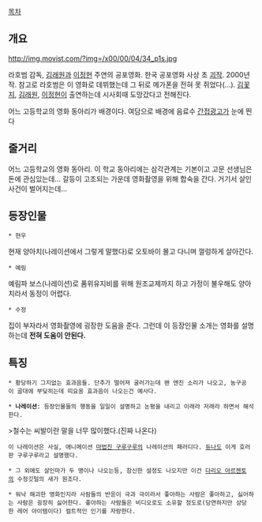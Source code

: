[[목차]]

== 개요 ==
http://img.movist.com/?img=/x00/00/04/34_p1s.jpg

라호범 감독, [[김래원]]과 [[이정현]] 주연의 공포영화. 한국 공포영화 사상 초 [[괴작]]. 2000년작. 참고로 라호범은 이 영화로 데뷔했는데 그 뒤로 메가폰을 전혀 못 쥐었다(...). [[김꽃지]], [[김래원]], [[이정현]]이 출연하는데 시사회때 도망갔다고 전해진다.

어느 고등학교의 영화 동아리가 배경이다. 여담으로 배경에 음료수 [[간접광고]]가 눈에 띈다

== 줄거리 ==
어느 고등학교의 영화 동아리. 이 학교 동아리에는 삼각관계는 기본이고 고문 선생님은 돈에 관심있는데... 갈등이 고조되는 가운데 영화촬영을 위해 합숙을 간다. 거기서 살인사건이 벌어지는데...

== 등장인물 ==
 * 현우
현재 양아치(나레이션에서 그렇게 말했다)로 오토바이 몰고 다니며 껄렁하게 살아간다. 

 * 예림
예림파 보스(나레이션)로 품위유지비를 위해 원조교제까지 하고 가정이 불우해도 양아치라서 동정이 어렵다. 

 * 수정
집이 부자라서 영화촬영에 굉장한 도움을 준다. 
그런데 이 등장인물 소개는 영화를 설명하는데 '''전혀 도움이 안된다.'''

== 특징 ==
 * 황당하기 그지없는 효과음들. 단추가 떨어져 굴러가는데 왠 엔진 소리가 나오고, 농구공이 골대에 부딪히는데 띠요옹 효과음이 나오는건 예사다.

 * '''나레이션''': 등장인물들의 행동을 일일이 설명하고 논평을 내리고 이래라 저래라 하면서 해석한다. 

>철수는 씨발이란 말을 너무 많이했다.(진짜 나온다) 

 이 나레이션은 사실, 애니메이션 [[마법진 구루구루]]의 나레이션의 패러디다. [[듀나]]도 이게 호러판 구루구루라고 설명했다.

 * 그 외에도 살인마가 두 명이나 나오는등, 참신한 설정도 나오지만 이건 [[다리오 아르젠토]]의 수정깃털의 새가 원조다.

 * 워낙 해괴한 영화인지라 사람들의 반응이 극과 극이라서 좋아하는 사람은 좋아하고, 싫어하는 사람은 굉장히 싫어한다. 좋아하는 사람들은 비디오로도 소유할 정도로(당연하지만 상당한 레어 아이템이다) 컬트적인 인기를 자랑한다. 
